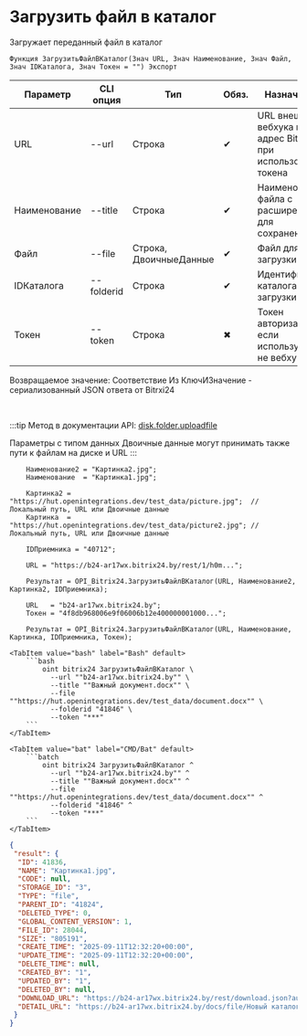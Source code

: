 ﻿---
sidebar_position: 2
description: Загрузить файл в каталог и другие функции для работы с Bitrix24 в Открытом пакете интеграций - бесплатной open-source библиотеке интеграций для 1С:Предприятие 8, OneScript и CLI
keywords: [1C, 1С, 1С:Предприятие, 1С:Предприятие 8.3, API, Интеграция, Сервисы, Обмен, OneScript, CLI, Bitrix24]
---


# Загрузить файл в каталог
 Загружает переданный файл в каталог



`Функция ЗагрузитьФайлВКаталог(Знач URL, Знач Наименование, Знач Файл, Знач IDКаталога, Знач Токен = "") Экспорт`

  | Параметр | CLI опция | Тип | Обяз. | Назначение |
  |-|-|-|-|-|
  | URL | --url | Строка | &#x2714; | URL внешнего вебхука или адрес Bitrix24 при использовании токена |
  | Наименование | --title | Строка | &#x2714; | Наименование файла с расширением для сохранения |
  | Файл | --file | Строка, ДвоичныеДанные | &#x2714; | Файл для загрузки |
  | IDКаталога | --folderid | Строка | &#x2714; | Идентификатор каталога для загрузки |
  | Токен | --token | Строка | &#x2716; | Токен авторизации, если используется не вебхук |

  
  Возвращаемое значение:   Соответствие Из КлючИЗначение - сериализованный JSON ответа от Bitrxi24

<br/>

:::tip
Метод в документации API: [disk.folder.uploadfile](https://dev.1c-bitrix.ru/rest_help/disk/folder/disk_folder_uploadfile.php)

Параметры с типом данных Двоичные данные могут принимать также пути к файлам на диске и URL
:::
<br/>



```bsl title="Пример использования для 1С:Предприятие/OneScript"
    Наименование2 = "Картинка2.jpg";
    Наименование  = "Картинка1.jpg";

    Картинка2 = "https://hut.openintegrations.dev/test_data/picture.jpg";  // Локальный путь, URL или Двоичные данные
    Картинка  = "https://hut.openintegrations.dev/test_data/picture2.jpg"; // Локальный путь, URL или Двоичные данные

    IDПриемника = "40712";

    URL = "https://b24-ar17wx.bitrix24.by/rest/1/h0m...";

    Результат = OPI_Bitrix24.ЗагрузитьФайлВКаталог(URL, Наименование2, Картинка2, IDПриемника);

    URL   = "b24-ar17wx.bitrix24.by";
    Токен = "4f8db968006e9f06006b12e400000001000...";

    Результат = OPI_Bitrix24.ЗагрузитьФайлВКаталог(URL, Наименование, Картинка, IDПриемника, Токен);
```
    

 <Tabs>
  
    <TabItem value="bash" label="Bash" default>
        ```bash
            oint bitrix24 ЗагрузитьФайлВКаталог \
              --url ""b24-ar17wx.bitrix24.by"" \
              --title ""Важный документ.docx"" \
              --file ""https://hut.openintegrations.dev/test_data/document.docx"" \
              --folderid "41846" \
              --token "***"
        ```
    </TabItem>
  
    <TabItem value="bat" label="CMD/Bat" default>
        ```batch
            oint bitrix24 ЗагрузитьФайлВКаталог ^
              --url ""b24-ar17wx.bitrix24.by"" ^
              --title ""Важный документ.docx"" ^
              --file ""https://hut.openintegrations.dev/test_data/document.docx"" ^
              --folderid "41846" ^
              --token "***"
        ```
    </TabItem>
</Tabs>


```json title="Результат"
{
 "result": {
  "ID": 41836,
  "NAME": "Картинка1.jpg",
  "CODE": null,
  "STORAGE_ID": "3",
  "TYPE": "file",
  "PARENT_ID": "41824",
  "DELETED_TYPE": 0,
  "GLOBAL_CONTENT_VERSION": 1,
  "FILE_ID": 28044,
  "SIZE": "805191",
  "CREATE_TIME": "2025-09-11T12:32:20+00:00",
  "UPDATE_TIME": "2025-09-11T12:32:20+00:00",
  "DELETE_TIME": null,
  "CREATED_BY": "1",
  "UPDATED_BY": "1",
  "DELETED_BY": null,
  "DOWNLOAD_URL": "https://b24-ar17wx.bitrix24.by/rest/download.json?auth=c4cdc268006e9f06006b12e40000000100000778be72fde91c524ec606c69941bc6c2a&token=disk%7CaWQ9NDE4MzYmXz0yNjZWdTZ0MmdxRjhxYXp4WXFEemJUTnRTbWhjd0gzSQ%3D%3D%7CImRvd25sb2FkfGRpc2t8YVdROU5ERTRNelltWHoweU5qWldkVFowTW1keFJqaHhZWHA0V1hGRWVtSlVUblJUYldoamQwZ3pTUT09fGM0Y2RjMjY4MDA2ZTlmMDYwMDZiMTJlNDAwMDAwMDAxMDAwMDA3NzhiZTcyZmRlOTFjNTI0ZWM2MDZjNjk5NDFiYzZjMmEi.gnZ4CiydgO3nbxl9BFlnC3QztYyOv76cZIVmun%2BJQuM%3D",
  "DETAIL_URL": "https://b24-ar17wx.bitrix24.by/docs/file/Новый каталог/Картинка1.jpg"
 }
}
```
